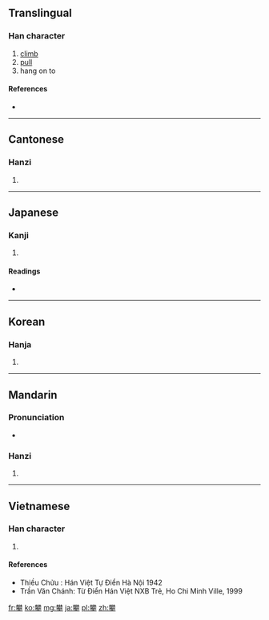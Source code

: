 ==Translingual==

===Han character===
{{Han char|rn=64|rad=手|as=15|sn=19|four=4450<sub>2</sub>|canj=木木大手 (DDKQ)}}

# [[climb]]
# [[pull]]
# hang on to

====References====
* {{Han ref|kx=0461.340|dkj=12926|dj=0811.030|hdz=31978.040|uh=6500|ud=25856|bh=C36B|bd=50027}}

----

==Cantonese==

===Hanzi===
{{yue-hanzi|jyut=|y=paan1}}

# {{defn|lang=yue|sort=手15}}

----

==Japanese==

===Kanji===
{{ja-kanji|grade=|rs=手15}}

# {{defn|lang=ja|sort=手15}}

====Readings====
* {{ja-readings|on=[[はん]] (han) [[へん]] (hen)|kun=[[よじる]] (yojiru)　[[そる]] (soru) [[そらす]] (sorasu)}}

----

==Korean==

===Hanja===
{{ko-hanja|hangeul=반|eumhun=|rv=ban|mr=pan|y=pan}}

# {{defn|lang=ko|sort=手15}}

----

==Mandarin==

===Pronunciation===
* {{audio|Zh-pan.ogg|Audio|lang=cmn}}

===Hanzi===
{{cmn-hanzi|pin=[[léi]] ([[lei2]]), [[pān]] ([[pan1]])|wg=lei<sup>2</sup>, p'an<sup>1</sup>}}

# {{defn|lang=cmn|sort=手15}}

----

==Vietnamese==

===Han character===
{{vi-hantu|phan, phàn|rs=手15}}

# {{defn|lang=vi|sort=手15}}

====References====
* Thiều Chửu : Hán Việt Tự Điển  Hà Nội 1942
* Trần Văn Chánh: Từ Điển Hán Việt NXB Trẻ, Ho Chi Minh Ville, 1999

[[fr:攀]]
[[ko:攀]]
[[mg:攀]]
[[ja:攀]]
[[pl:攀]]
[[zh:攀]]